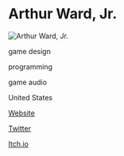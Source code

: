 # Arthur Ward, Jr.

![Arthur Ward, Jr.](https://img.itch.zone/aW1hZ2UvMzQzMjgvMTQ3Njk3LnBuZw==/315x250%23c/OApRDL.png)

<Skills>

game design

programming

game audio

</Skills>

<Location>

United States

</Location>

<Personal>

[Website](http://arthurwardjr.com)

[Twitter](http://twitter.com/edibletoaster)

[Itch.io](http://edibletoaster.itch.io)

</Personal>


